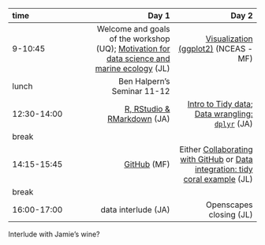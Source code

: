 |time       |      Day 1|      Day 2|
|:----------|----------:|----------:|
|9-10:45    |  Welcome and goals of the workshop (UQ); [Motivation for data science and marine ecology](http://ohi-science.org/data-science-training/overview.html) (JL) | [Visualization (ggplot2)](http://ohi-science.org/data-science-training/ggplot2) (NCEAS - MF)|
|lunch      | Ben Halpern's Seminar 11-12 | | 
|12:30-14:00   | [R, RStudio & RMarkdown](http://ohi-science.org/data-science-training/rstudio.html#rstudio) (JA) |   [Intro to Tidy data](https://nceas.github.io/crescynt-training/workshop_data_integration/tidy_data/tidy_intro#1);  [Data wrangling: `dplyr`](http://ohi-science.org/data-science-training/dplyr.html#dplyr) (JA)  |  
|break      |  ||
|14:15-15:45 |  [GitHub](http://ohi-science.org/data-science-training/github.html) (MF) | Either [Collaborating with GitHub](http://ohi-science.org/data-science-training/collaborating.html) or [Data integration: tidy coral example](https://nceas.github.io/crescynt-training/tidy_coral) (JL)   | 
|break      |  |  | | |
|16:00-17:00 | data interlude (JA) | Openscapes closing (JL) | 

Interlude with Jamie's wine?

<!--- 
Full schedule with programming:

|time       |      Day 1|      Day 2|      Day 3|      Day 4|
|:----------|----------:|----------:|----------:|----------:|
|9-10:30    |  Welcome & [Motivation](http://ohi-science.org/data-science-training/overview.html); [R, RStudio & RMarkdown](http://ohi-science.org/data-science-training/rstudio.html#rstudio) (NCEAS - JL) |   [Data wrangling: `dplyr`](http://ohi-science.org/data-science-training/dplyr.html#dplyr) (NCEAS - JB) | Kaneohe Bay Workathon (all day) | Kaneohe Bay Workathon (all day)  | 
|break      |  | | | |
|11-12:30   | [GitHub](http://ohi-science.org/data-science-training/github.html) (NCEAS - JL) |   [Data wrangling: `tidyr`](http://ohi-science.org/data-science-training/tidyr) (NCEAS - JB) |  | |
|lunch      |  || | |
|13:30-15:00 | [Collaborating with GitHub](http://ohi-science.org/data-science-training/collaborating.html) (NCEAS - JL) |  [Programming](http://ohi-science.org/data-science-training/programming.html) (NCEAS - JL) | Imagery/ interpolation breakout group (CRESCYNT) | Group Discussion/ Wrapup |
|break      |  |  | | |
|15:30-17:00 | [Visualization (ggplot2)](http://ohi-science.org/data-science-training/viz) (NCEAS - JC) |   [Data integration: tidy coral example](https://nceas.github.io/crescynt-training/tidy_coral) (NCEAS - JC)  | Imagery/ interpolation breakout group (CRESCYNT)  | Group Discussion/ Wrapup |

--->
